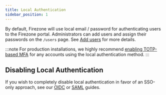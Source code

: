 ```yaml
---
title: Local Authentication
sidebar_position: 1
---
```


By default, Firezone will use local email / password for authenticating users to
the Firezone portal. Administrators can add users and assign their passwords on
the `/users` page. See [Add users](/user-guides/add-users/) for more details.

:::note
For production installations, we highly recommend [enabling TOTP-based MFA](/authenticate/multi-factor/)
for any accounts using the local authentication method.
:::

## Disabling Local Authentication

If you wish to completely disable local authentication in favor of an SSO-only
approach, see our [OIDC](/authenticate/oidc/) or [SAML](/authenticate/saml/) guides.
